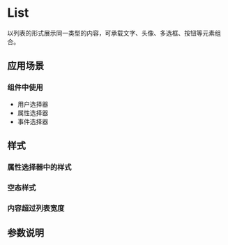 
# List

<Subtitle>以列表的形式展示同一类型的内容，可承载文字、头像、多选框、按钮等元素组合。</Subtitle>

## 应用场景

### 组件中使用

- 用户选择器
- 属性选择器
- 事件选择器

## 样式

### 属性选择器中的样式

<Canvas>
  <Story id="components-list--items" />
</Canvas>

### 空态样式

<Canvas>
  <Story id="components-list--empty" />
</Canvas>

### 内容超过列表宽度

<Canvas>
  <Story id="components-list--ellipsis" />
</Canvas>

## 参数说明

<ArgsTable of={List} />
